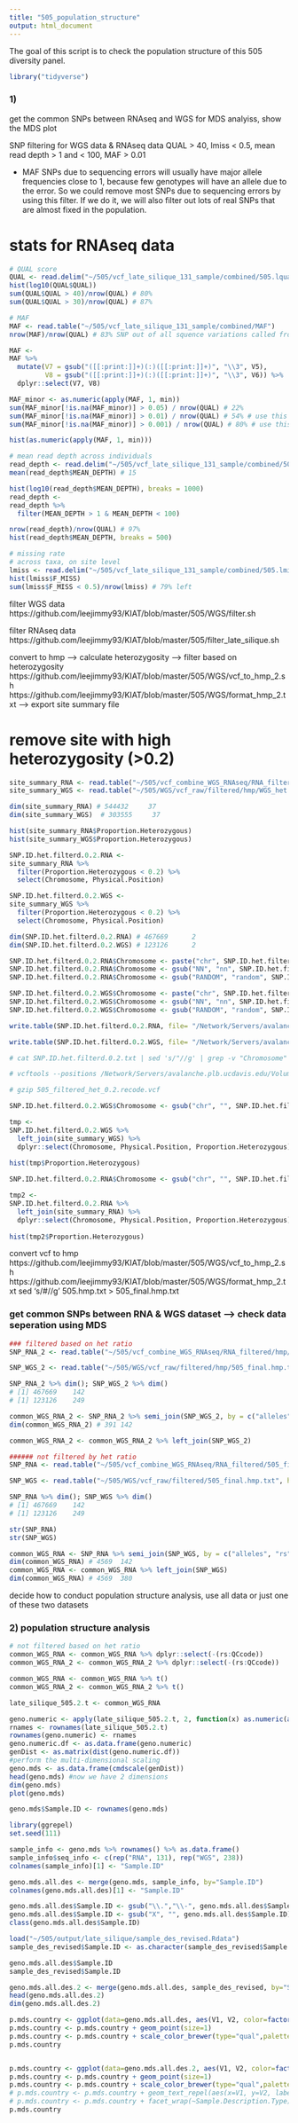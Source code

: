 ```yaml
---
title: "505_population_structure"
output: html_document
---
```


The goal of this script is to check the population structure of this 505 diversity panel. 

```r
library("tidyverse")
```

### 1) 
get the common SNPs between RNAseq and WGS for MDS analyiss, show the MDS plot 

SNP filtering for WGS data & RNAseq data 
QUAL > 40, lmiss < 0.5, mean read depth > 1 and < 100, MAF > 0.01  

* MAF 
SNPs due to sequencing errors will usually have major allele frequencies close to 1, because few genotypes will have an allele due to the error. So we could remove most SNPs due to sequencing errors by using this filter. If we do it, we will also filter out lots of real SNPs that are almost fixed in the population.

# stats for RNAseq data 
```r
# QUAL score
QUAL <- read.delim("~/505/vcf_late_silique_131_sample/combined/505.lqual")
hist(log10(QUAL$QUAL))    
sum(QUAL$QUAL > 40)/nrow(QUAL) # 80% 
sum(QUAL$QUAL > 30)/nrow(QUAL) # 87% 

# MAF
MAF <- read.table("~/505/vcf_late_silique_131_sample/combined/MAF")
nrow(MAF)/nrow(QUAL) # 83% SNP out of all squence variations called from Freebayes

MAF <- 
MAF %>% 
  mutate(V7 = gsub("([[:print:]]+)(:)([[:print:]]+)", "\\3", V5), 
         V8 = gsub("([[:print:]]+)(:)([[:print:]]+)", "\\3", V6)) %>% 
  dplyr::select(V7, V8) 

MAF_minor <- as.numeric(apply(MAF, 1, min))  
sum(MAF_minor[!is.na(MAF_minor)] > 0.05) / nrow(QUAL) # 22% 
sum(MAF_minor[!is.na(MAF_minor)] > 0.01) / nrow(QUAL) # 54% # use this 
sum(MAF_minor[!is.na(MAF_minor)] > 0.001) / nrow(QUAL) # 80% # use this 

hist(as.numeric(apply(MAF, 1, min))) 

# mean read depth across individuals 
read_depth <- read.delim("~/505/vcf_late_silique_131_sample/combined/505.ldepth.mean")
mean(read_depth$MEAN_DEPTH) # 15  

hist(log10(read_depth$MEAN_DEPTH), breaks = 1000)
read_depth <- 
read_depth %>% 
  filter(MEAN_DEPTH > 1 & MEAN_DEPTH < 100) 

nrow(read_depth)/nrow(QUAL) # 97% 
hist(read_depth$MEAN_DEPTH, breaks = 500)

# missing rate 
# across taxa, on site level 
lmiss <- read.delim("~/505/vcf_late_silique_131_sample/combined/505.lmiss")
hist(lmiss$F_MISS) 
sum(lmiss$F_MISS < 0.5)/nrow(lmiss) # 79% left    
```

filter WGS data 
https://github.com/leejimmy93/KIAT/blob/master/505/WGS/filter.sh 

filter RNAseq data 
https://github.com/leejimmy93/KIAT/blob/master/505/filter_late_silique.sh 

convert to hmp --> calculate heterozygosity --> filter based on heterozygosity 
https://github.com/leejimmy93/KIAT/blob/master/505/WGS/vcf_to_hmp_2.sh 
https://github.com/leejimmy93/KIAT/blob/master/505/WGS/format_hmp_2.txt --> export site summary file 

# remove site with high heterozygosity (>0.2) 

```r
site_summary_RNA <- read.table("~/505/vcf_combine_WGS_RNAseq/RNA_filtered/hmp/RNA_het.txt", sep="\t", header=T)  
site_summary_WGS <- read.table("~/505/WGS/vcf_raw/filtered/hmp/WGS_het.txt", sep="\t", header=T)  

dim(site_summary_RNA) # 544432     37 
dim(site_summary_WGS)  # 303555     37  

hist(site_summary_RNA$Proportion.Heterozygous)  
hist(site_summary_WGS$Proportion.Heterozygous)  

SNP.ID.het.filterd.0.2.RNA <-  
site_summary_RNA %>% 
  filter(Proportion.Heterozygous < 0.2) %>%
  select(Chromosome, Physical.Position)

SNP.ID.het.filterd.0.2.WGS <-  
site_summary_WGS %>% 
  filter(Proportion.Heterozygous < 0.2) %>%
  select(Chromosome, Physical.Position)

dim(SNP.ID.het.filterd.0.2.RNA) # 467669      2 
dim(SNP.ID.het.filterd.0.2.WGS) # 123126      2 

SNP.ID.het.filterd.0.2.RNA$Chromosome <- paste("chr", SNP.ID.het.filterd.0.2.RNA$Chromosome, sep="")
SNP.ID.het.filterd.0.2.RNA$Chromosome <- gsub("NN", "nn", SNP.ID.het.filterd.0.2.RNA$Chromosome)
SNP.ID.het.filterd.0.2.RNA$Chromosome <- gsub("RANDOM", "random", SNP.ID.het.filterd.0.2.RNA$Chromosome)

SNP.ID.het.filterd.0.2.WGS$Chromosome <- paste("chr", SNP.ID.het.filterd.0.2.WGS$Chromosome, sep="")
SNP.ID.het.filterd.0.2.WGS$Chromosome <- gsub("NN", "nn", SNP.ID.het.filterd.0.2.WGS$Chromosome)
SNP.ID.het.filterd.0.2.WGS$Chromosome <- gsub("RANDOM", "random", SNP.ID.het.filterd.0.2.WGS$Chromosome)

write.table(SNP.ID.het.filterd.0.2.RNA, file= "/Network/Servers/avalanche.plb.ucdavis.edu/Volumes/Mammoth/Users/ruijuanli/505/vcf_combine_WGS_RNAseq/RNA_filtered/hmp/SNP.ID.het.filterd.0.2.txt")   

write.table(SNP.ID.het.filterd.0.2.WGS, file= "/Network/Servers/avalanche.plb.ucdavis.edu/Volumes/Mammoth/Users/ruijuanli/505/WGS/vcf_raw/filtered/hmp/SNP.ID.het.filterd.0.2.txt")  

# cat SNP.ID.het.filterd.0.2.txt | sed 's/"//g' | grep -v "Chromosome" | awk '{print $2 "\t" $3}' > SNP.ID.het.filterd.0.2  

# vcftools --positions /Network/Servers/avalanche.plb.ucdavis.edu/Volumes/Mammoth/Users/ruijuanli/505/genomic_prediction/output/SNP.ID.het.filterd.0.2 --gzvcf 505_filtered_0.2_missing.vcf.gz --recode --recode-INFO-all --out 505_filtered_het_0.2    

# gzip 505_filtered_het_0.2.recode.vcf

SNP.ID.het.filterd.0.2.WGS$Chromosome <- gsub("chr", "", SNP.ID.het.filterd.0.2.WGS$Chromosome)

tmp <-
SNP.ID.het.filterd.0.2.WGS %>% 
  left_join(site_summary_WGS) %>% 
  dplyr::select(Chromosome, Physical.Position, Proportion.Heterozygous) 
  
hist(tmp$Proportion.Heterozygous) 

SNP.ID.het.filterd.0.2.RNA$Chromosome <- gsub("chr", "", SNP.ID.het.filterd.0.2.RNA$Chromosome)

tmp2 <-
SNP.ID.het.filterd.0.2.RNA %>% 
  left_join(site_summary_RNA) %>% 
  dplyr::select(Chromosome, Physical.Position, Proportion.Heterozygous) 
  
hist(tmp2$Proportion.Heterozygous)   
``` 

convert vcf to hmp 
https://github.com/leejimmy93/KIAT/blob/master/505/WGS/vcf_to_hmp_2.sh 
https://github.com/leejimmy93/KIAT/blob/master/505/WGS/format_hmp_2.txt 
sed 's/#//g' 505.hmp.txt > 505_final.hmp.txt 

### get common SNPs between RNA & WGS dataset --> check data seperation using MDS  
```r
### filtered based on het ratio 
SNP_RNA_2 <- read.table("~/505/vcf_combine_WGS_RNAseq/RNA_filtered/hmp/505_final.hmp.txt", header = T, stringsAsFactors = F) 

SNP_WGS_2 <- read.table("~/505/WGS/vcf_raw/filtered/hmp/505_final.hmp.txt", header = T, stringsAsFactors = F)

SNP_RNA_2 %>% dim(); SNP_WGS_2 %>% dim() 
# [1] 467669    142
# [1] 123126    249  

common_WGS_RNA_2 <- SNP_RNA_2 %>% semi_join(SNP_WGS_2, by = c("alleles", "rs")) 
dim(common_WGS_RNA_2) # 391 142

common_WGS_RNA_2 <- common_WGS_RNA_2 %>% left_join(SNP_WGS_2) 

###### not filtered by het ratio 
SNP_RNA <- read.table("~/505/vcf_combine_WGS_RNAseq/RNA_filtered/505_final.hmp.txt", header = T, stringsAsFactors = F) 

SNP_WGS <- read.table("~/505/WGS/vcf_raw/filtered/505_final.hmp.txt", header = T, stringsAsFactors = F)

SNP_RNA %>% dim(); SNP_WGS %>% dim() 
# [1] 467669    142
# [1] 123126    249  

str(SNP_RNA)  
str(SNP_WGS) 

common_WGS_RNA <- SNP_RNA %>% semi_join(SNP_WGS, by = c("alleles", "rs")) 
dim(common_WGS_RNA) # 4569  142
common_WGS_RNA <- common_WGS_RNA %>% left_join(SNP_WGS) 
dim(common_WGS_RNA) # 4569  380  
```

decide how to conduct population structure analysis, use all data or just one of these two datasets 

### 2) population structure analysis  
```r
# not filtered based on het ratio 
common_WGS_RNA <- common_WGS_RNA %>% dplyr::select(-(rs:QCcode)) 
common_WGS_RNA_2 <- common_WGS_RNA_2 %>% dplyr::select(-(rs:QCcode)) 

common_WGS_RNA <- common_WGS_RNA %>% t() 
common_WGS_RNA_2 <- common_WGS_RNA_2 %>% t() 

late_silique_505.2.t <- common_WGS_RNA 

geno.numeric <- apply(late_silique_505.2.t, 2, function(x) as.numeric(as.factor(x)))
rnames <- rownames(late_silique_505.2.t)
rownames(geno.numeric) <- rnames
geno.numeric.df <- as.data.frame(geno.numeric)
genDist <- as.matrix(dist(geno.numeric.df))
#perform the multi-dimensional scaling
geno.mds <- as.data.frame(cmdscale(genDist))
head(geno.mds) #now we have 2 dimensions 
dim(geno.mds)
plot(geno.mds)        

geno.mds$Sample.ID <- rownames(geno.mds)

library(ggrepel)
set.seed(111)  

sample_info <- geno.mds %>% rownames() %>% as.data.frame() 
sample_info$seq_info <- c(rep("RNA", 131), rep("WGS", 238))
colnames(sample_info)[1] <- "Sample.ID"

geno.mds.all.des <- merge(geno.mds, sample_info, by="Sample.ID")   
colnames(geno.mds.all.des)[1] <- "Sample.ID"

geno.mds.all.des$Sample.ID <- gsub("\\.","\\-", geno.mds.all.des$Sample.ID) 
geno.mds.all.des$Sample.ID <- gsub("X", "", geno.mds.all.des$Sample.ID)
class(geno.mds.all.des$Sample.ID)

load("~/505/output/late_silique/sample_des_revised.Rdata")
sample_des_revised$Sample.ID <- as.character(sample_des_revised$Sample.ID)

geno.mds.all.des$Sample.ID
sample_des_revised$Sample.ID

geno.mds.all.des.2 <- merge(geno.mds.all.des, sample_des_revised, by="Sample.ID")
head(geno.mds.all.des.2) 
dim(geno.mds.all.des.2) 

p.mds.country <- ggplot(data=geno.mds.all.des, aes(V1, V2, color=factor(seq_info)))
p.mds.country <- p.mds.country + geom_point(size=1) 
p.mds.country <- p.mds.country + scale_color_brewer(type="qual",palette="Set1")
p.mds.country 


p.mds.country <- ggplot(data=geno.mds.all.des.2, aes(V1, V2, color=factor(Sample.Description.Origin)))
p.mds.country <- p.mds.country + geom_point(size=1) 
p.mds.country <- p.mds.country + scale_color_brewer(type="qual",palette="Set1")
# p.mds.country <- p.mds.country + geom_text_repel(aes(x=V1, y=V2, label=factor(Name)))
# p.mds.country <- p.mds.country + facet_wrap(~Sample.Description.Type)
p.mds.country    
```



